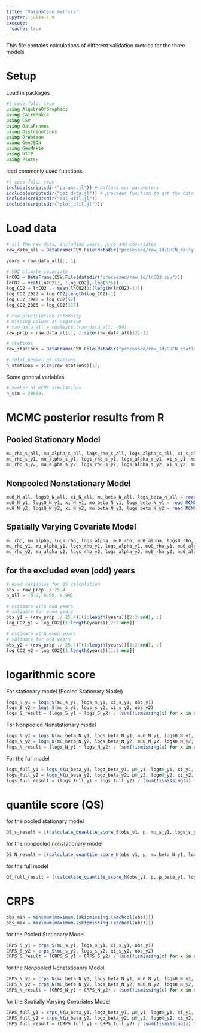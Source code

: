 ```yaml
---
title: "Validation metrics"
jupyter: julia-1.9
execute:
  cache: true
---
```


This file contains calculations of different validation metrics for the three models

# Setup

Load in packages

```julia
#| code-fold: true
using AlgebraOfGraphics
using CairoMakie
using CSV
using DataFrames
using Distributions
using DrWatson
using GeoJSON
using GeoMakie
using HTTP
using Plots;
```

load commonly used functions

```julia
#| code-fold: true
include(scriptsdir("params.jl")) # defines our parameters
include(scriptsdir("get_data.jl")) # provides function to get the data
include(scriptsdir("cal_util.jl"))
include(scriptsdir("plot_util.jl"));
```

# Load data

```julia
# all the raw data, including years, prcp and covariates
raw_data_all = DataFrame(CSV.File(datadir("processed/raw_1d/GHCN_daily_30y.csv")))

years = raw_data_all[:, 1]

# CO2 climate covariate
lnCO2 = DataFrame(CSV.File(datadir("processed/raw_1d/lnCO2.csv")))
lnCO2 = vcat(lnCO2[:, :log_CO2], log(525))
log_CO2 = lnCO2 .- mean(lnCO2[1:(length(lnCO2)-1)])
log_CO2_2022 = log_CO2[length(log_CO2)-1]
log_CO2_1940 = log_CO2[52]
log_CO2_2005 = log_CO2[117]

# raw precipiation intensity
# missing values as negative
# raw_data_all = coalesce.(raw_data_all, -99)
raw_prcp = raw_data_all[:, 2:size(raw_data_all)[2]-1]

# stations
raw_stations = DataFrame(CSV.File(datadir("processed/raw_1d/GHCN_stations_30y.csv")))

# total number of stations
n_stations = size(raw_stations)[1];
```

Some general variables

```julia
# number of MCMC simulations
n_sim = 20000;
```

# MCMC posterior results from R

## Pooled Stationary Model

```julia
mu_rho_s_all, mu_alpha_s_all, logs_rho_s_all, logs_alpha_s_all, xi_s_all, mu_s_all, logs_s_all = read_MCMC_results_S("processed/1d_results/model_S_all_10Kruns.csv", n_stations)
mu_rho_s_y1, mu_alpha_s_y1, logs_rho_s_y1, logs_alpha_s_y1, xi_s_y1, mu_s_y1, logs_s_y1 = read_MCMC_results_S("processed/1d_results/model_S_y1_10Kruns.csv", n_stations)
mu_rho_s_y2, mu_alpha_s_y2, logs_rho_s_y2, logs_alpha_s_y2, xi_s_y2, mu_s_y2, logs_s_y2 = read_MCMC_results_S("processed/1d_results/model_S_y2_10Kruns.csv", n_stations);
```

## Nonpooled Nonstationary Model

```julia
mu0_N_all, logs0_N_all, xi_N_all, mu_beta_N_all, logs_beta_N_all = read_MCMC_results_N("processed/1d_results/model_N_all_10Kruns.csv", n_stations)
mu0_N_y1, logs0_N_y1, xi_N_y1, mu_beta_N_y1, logs_beta_N_y1 = read_MCMC_results_N("processed/1d_results/model_N_y1_10Kruns.csv", n_stations)
mu0_N_y2, logs0_N_y2, xi_N_y2, mu_beta_N_y2, logs_beta_N_y2 = read_MCMC_results_N("processed/1d_results/model_N_y2_10Kruns.csv", n_stations);
```

## Spatially Varying Covariate Model

```julia
mu_rho, mu_alpha, logs_rho, logs_alpha, mu0_rho, mu0_alpha, logs0_rho, logs0_alpha, xi_all, μ_beta_all, logσ_beta_all, μ0_all, logσ0_all = read_MCMC_results_full_diffRho("processed/1d_results/model_full_all_10Kruns.csv", n_stations)
mu_rho_y1, mu_alpha_y1, logs_rho_y1, logs_alpha_y1, mu0_rho_y1, mu0_alpha_y1, logs0_rho_y1, logs0_alpha_y1, xi_y1, μ_beta_y1, logσ_beta_y1, μ0_y1, logσ0_y1 = read_MCMC_results_full_diffRho("processed/1d_results/model_full_ally1_10Kruns.csv", n_stations)
mu_rho_y2, mu_alpha_y2, logs_rho_y2, logs_alpha_y2, mu0_rho_y2, mu0_alpha_y2, logs0_rho_y2, logs0_alpha_y2, xi_y2, μ_beta_y2, logσ_beta_y2, μ0_y2, logσ0_y2 = read_MCMC_results_full_diffRho("processed/1d_results/model_full_ally2_10Kruns.csv", n_stations);
```

## for the excluded even (odd) years

```julia
# used variables for QS calculation
obs = raw_prcp ./ 25.4
p_all = [0.9, 0.98, 0.99]
```

```julia
# estimate with odd years
# validate for even years
obs_y1 = (raw_prcp ./ 25.4)[(1:length(years))[2:2:end], :]
log_CO2_y1 = log_CO2[(1:length(years))[2:2:end]]

# estimate with even years
# validate for odd years
obs_y2 = (raw_prcp ./ 25.4)[(1:length(years))[1:2:end], :]
log_CO2_y2 = log_CO2[(1:length(years))[1:2:end]]
```

# logarithmic score

For stationary model (Pooled Stationary Model)

```julia
logs_S_y1 = logs_S(mu_s_y1, logs_s_y1, xi_s_y1, obs_y1)
logs_S_y2 = logs_S(mu_s_y2, logs_s_y2, xi_s_y2, obs_y2)
logs_S_result = (logs_S_y1 + logs_S_y2) / (sum(!ismissing(x) for x in eachcol(obs) for x in x))
```

For Nonpooled Nonstationary model

```julia
logs_N_y1 = logs_N(mu_beta_N_y1, logs_beta_N_y1, mu0_N_y1, logs0_N_y1, xi_N_y1, log_CO2_y1, obs_y1, "nonpooled")
logs_N_y2 = logs_N(mu_beta_N_y2, logs_beta_N_y2, mu0_N_y2, logs0_N_y2, xi_N_y2, log_CO2_y2, obs_y2, "nonpooled")
logs_N_result = (logs_N_y1 + logs_N_y2) / (sum(!ismissing(x) for x in eachcol(obs) for x in x))
```

For the full model

```julia
logs_full_y1 = logs_N(μ_beta_y1, logσ_beta_y1, μ0_y1, logσ0_y1, xi_y1, log_CO2_y1, obs_y1, "pooled")
logs_full_y2 = logs_N(μ_beta_y2, logσ_beta_y2, μ0_y2, logσ0_y2, xi_y2, log_CO2_y2, obs_y2, "pooled")
logs_full_result = (logs_full_y1 + logs_full_y2) / (sum(!ismissing(x) for x in eachcol(obs) for x in x))
```

# quantile score (QS)

for the pooled stationary model

```julia
QS_s_result = [(calculate_quantile_score_S(obs_y1, p, mu_s_y1, logs_s_y1, xi_s_y1) + calculate_quantile_score_S(obs_y2, p, mu_s_y2, logs_s_y2, xi_s_y2)) / sum(!ismissing(x) for x in eachcol(obs) for x in x) for p in p_all]
```

for the nonpooled nonstationary model

```julia
QS_N_result = [(calculate_quantile_score_N(obs_y1, p, mu_beta_N_y1, logs_beta_N_y1, mu0_N_y1, logs0_N_y1, xi_N_y1, log_CO2_y1, "nonpooled") + calculate_quantile_score_N(obs_y2, p, mu_beta_N_y2, logs_beta_N_y2, mu0_N_y2, logs0_N_y2, xi_N_y2, log_CO2_y2, "nonpooled")) / sum(!ismissing(x) for x in eachcol(obs) for x in x) for p in p_all]
```

for the full model

```julia
QS_full_result = [(calculate_quantile_score_N(obs_y1, p, μ_beta_y1, logσ_beta_y1, μ0_y1, logσ0_y1, xi_y1, log_CO2_y1, "pooled") + calculate_quantile_score_N(obs_y2, p, μ_beta_y2, logσ_beta_y2, μ0_y2, logσ0_y2, xi_y2, log_CO2_y2, "pooled")) / sum(!ismissing(x) for x in eachcol(obs) for x in x) for p in p_all]
```

# CRPS

```julia
obs_min = minimum(maximum.(skipmissing.(eachcol(obs))))
obs_max = maximum(maximum.(skipmissing.(eachcol(obs))))
```

for the Pooled Stationary Model

```julia
CRPS_S_y1 = crps_S(mu_s_y1, logs_s_y1, xi_s_y1, obs_y1)
CRPS_S_y2 = crps_S(mu_s_y2, logs_s_y2, xi_s_y2, obs_y2)
CRPS_S_result = (CRPS_S_y1 + CRPS_S_y2) / (sum(!ismissing(x) for x in eachcol(obs) for x in x))
```

for the Nonpooled Nonstatioanry Model

```julia
CRPS_N_y1 = crps_N(mu_beta_N_y1, logs_beta_N_y1, mu0_N_y1, logs0_N_y1, xi_N_y1, log_CO2_y1, obs_y1, "nonpooled")
CRPS_N_y2 = crps_N(mu_beta_N_y2, logs_beta_N_y2, mu0_N_y2, logs0_N_y2, xi_N_y2, log_CO2_y2, obs_y2, "nonpooled")
CRPS_N_result = (CRPS_N_y1 + CRPS_N_y2) / (sum(!ismissing(x) for x in eachcol(obs) for x in x))
```

for the Spatially Varying Covariates Model

```julia
CRPS_full_y1 = crps_N(μ_beta_y1, logσ_beta_y1, μ0_y1, logσ0_y1, xi_y1, log_CO2_y1, obs_y1, "pooled")
CRPS_full_y2 = crps_N(μ_beta_y2, logσ_beta_y2, μ0_y2, logσ0_y2, xi_y2, log_CO2_y2, obs_y2, "pooled")
CRPS_full_result = (CRPS_full_y1 + CRPS_full_y2) / (sum(!ismissing(x) for x in eachcol(obs) for x in x))
```

